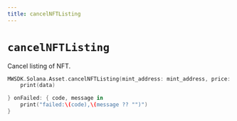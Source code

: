 ```yaml
---
title: cancelNFTListing
---
```


# `cancelNFTListing`
Cancel listing of NFT.

```Swift
MWSDK.Solana.Asset.cancelNFTListing(mint_address: mint_address, price: Double(price) ?? 1.1,auction_house: auction_house,confirmation: confirmation,skip_preflight: skip_preflight) { data in
    print(data)

} onFailed: { code, message in
    print("failed:\(code),\(message ?? "")")
}
```